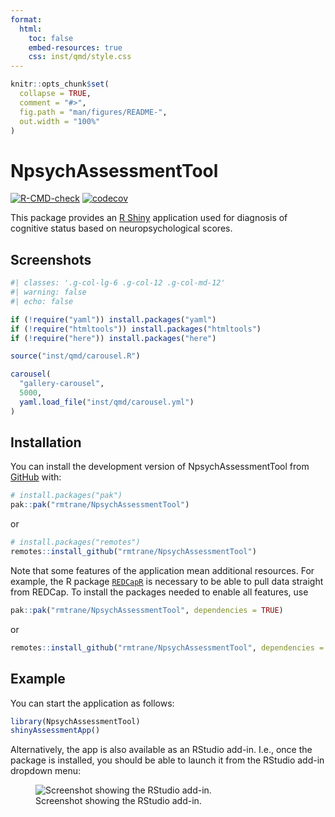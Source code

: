 ```yaml
---
format:
  html:
    toc: false
    embed-resources: true
    css: inst/qmd/style.css
---
```


<!-- README.md is generated from README.Rmd. Please edit that file -->

```r
knitr::opts_chunk$set(
  collapse = TRUE,
  comment = "#>",
  fig.path = "man/figures/README-",
  out.width = "100%"
)
```

# NpsychAssessmentTool

<!-- badges: start -->
[![R-CMD-check](https://github.com/rmtrane/NpsychAssessmentTool/actions/workflows/R-CMD-check.yaml/badge.svg)](https://github.com/rmtrane/NpsychAssessmentTool/actions/workflows/R-CMD-check.yaml)
[![codecov](https://codecov.io/gh/rmtrane/NpsychAssessmentTool/graph/badge.svg?token=FRFC07GNEW)](https://codecov.io/gh/rmtrane/NpsychAssessmentTool)
<!-- badges: end -->

This package provides an [R Shiny](https://shiny.posit.co) application used for diagnosis of cognitive status based on neuropsychological scores. 

## Screenshots

```r
#| classes: '.g-col-lg-6 .g-col-12 .g-col-md-12'
#| warning: false
#| echo: false

if (!require("yaml")) install.packages("yaml")
if (!require("htmltools")) install.packages("htmltools")
if (!require("here")) install.packages("here")

source("inst/qmd/carousel.R")

carousel(
  "gallery-carousel",
  5000,
  yaml.load_file("inst/qmd/carousel.yml")
)
```

## Installation

You can install the development version of NpsychAssessmentTool from [GitHub](https://github.com/) with:

``` r
# install.packages("pak")
pak::pak("rmtrane/NpsychAssessmentTool")
```
or 
``` r
# install.packages("remotes")
remotes::install_github("rmtrane/NpsychAssessmentTool")
```

Note that some features of the application mean additional resources. For example, the R package [`REDCapR`](https://ouhscbbmc.github.io/REDCapR/) is necessary to be able to pull data straight from REDCap. To install the packages needed to enable all features, use
``` r
pak::pak("rmtrane/NpsychAssessmentTool", dependencies = TRUE)
```
or
``` r
remotes::install_github("rmtrane/NpsychAssessmentTool", dependencies = TRUE)
```

## Example

You can start the application as follows:

``` r
library(NpsychAssessmentTool)
shinyAssessmentApp()
```

Alternatively, the app is also available as an RStudio add-in. I.e., once the package is installed, you should be able to launch it from the RStudio add-in dropdown menu:

![Screenshot showing the RStudio add-in.](man/figures/rstudio-addin.png)